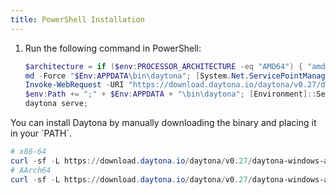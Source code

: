 ```yaml
---
title: PowerShell Installation
---
```




1. Run the following command in PowerShell:

   ```powershell
   $architecture = if ($env:PROCESSOR_ARCHITECTURE -eq "AMD64") { "amd64" } else { "arm64" }
   md -Force "$Env:APPDATA\bin\daytona"; [System.Net.ServicePointManager]::SecurityProtocol = [System.Net.SecurityProtocolType]'Tls,Tls11,Tls12';
   Invoke-WebRequest -URI "https://download.daytona.io/daytona/v0.27/daytona-windows-$architecture.exe" -OutFile "$Env:APPDATA\bin\daytona\daytona.exe";
   $env:Path += ";" + $Env:APPDATA + "\bin\daytona"; [Environment]::SetEnvironmentVariable("Path", $env:Path, [System.EnvironmentVariableTarget]::User);
   daytona serve;
   ```

<Aside type="note">
You can install Daytona by manually downloading the binary and placing it in your `PATH`.

```powershell
# x86-64
curl -sf -L https://download.daytona.io/daytona/v0.27/daytona-windows-amd64.exe -o daytona
# AArch64
curl -sf -L https://download.daytona.io/daytona/v0.27/daytona-windows-arm64.exe -o daytona
```

</Aside>
